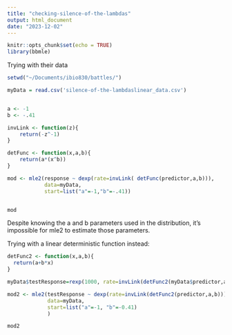 ```yaml
---
title: "checking-silence-of-the-lambdas"
output: html_document
date: "2023-12-02"
---
```


```r
knitr::opts_chunk$set(echo = TRUE)
library(bbmle)
```

Trying with their data
```r

setwd("~/Documents/ibio830/battles/")

myData = read.csv('silence-of-the-lambdaslinear_data.csv')


a <- -1
b <- -.41 

invLink <- function(z){
	return(-z^-1)
}

detFunc <- function(x,a,b){
	return(a*(x^b))
}

mod <- mle2(response ~ dexp(rate=invLink( detFunc(predictor,a,b))),
            data=myData,
            start=list("a"=-1,"b"=-.41))


mod
```

Despite knowing the a and b parameters used in the distribution, it's impossible for mle2 to estimate those parameters.

Trying with a linear deterministic function instead:

```r

detFunc2 <- function(x,a,b){
  return(a+b*x)
}

myData$testResponse=rexp(1000, rate=invLink(detFunc2(myData$predictor,a,b)))

mod2 <- mle2(testResponse ~ dexp(rate=invLink(detFunc2(predictor,a,b))),
             data=myData,
             start=list("a"=-1, "b"=-0.41)
             )

mod2


```

